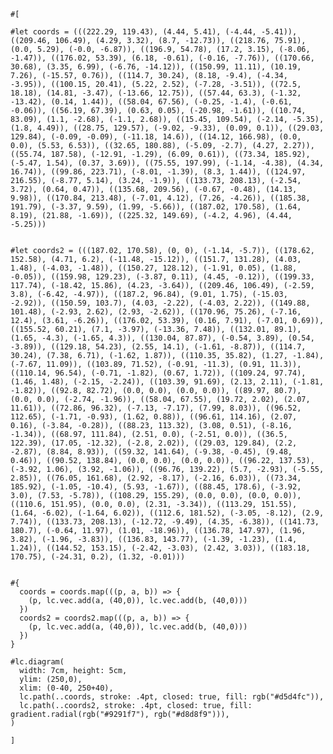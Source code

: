 ```typ render title=showoff1
#[
  
#let coords = (((222.29, 119.43), (4.44, 5.41), (-4.44, -5.41)), ((209.46, 106.49), (4.29, 3.32), (8.7, -12.73)), ((218.76, 75.91), (0.0, 5.29), (-0.0, -6.87)), ((196.9, 54.78), (17.2, 3.15), (-8.06, -1.47)), ((176.02, 53.39), (6.18, -0.61), (-0.16, -7.76)), ((170.66, 30.68), (3.35, 6.99), (-6.76, -14.12)), ((150.99, 11.11), (10.19, 7.26), (-15.57, 0.76)), ((114.7, 30.24), (8.18, -9.4), (-4.34, -3.95)), ((100.15, 20.41), (5.22, 2.52), (-7.28, -3.51)), ((72.5, 18.18), (14.81, -3.47), (-13.66, 12.75)), ((57.44, 63.3), (-1.32, -13.42), (0.14, 1.44)), ((58.04, 67.56), (-0.25, -1.4), (-0.61, -0.06)), ((56.19, 67.39), (0.63, 0.05), (-20.98, -1.61)), ((10.74, 83.09), (1.1, -2.68), (-1.1, 2.68)), ((15.45, 109.54), (-2.14, -5.35), (1.8, 4.49)), ((28.75, 129.57), (-9.02, -9.33), (0.09, 0.1)), ((29.03, 129.84), (-0.09, -0.09), (-11.18, 14.6)), ((14.12, 166.98), (0.0, 0.0), (5.53, 6.53)), ((32.65, 180.88), (-5.09, -2.7), (4.27, 2.27)), ((55.74, 187.58), (-12.91, -1.29), (6.09, 0.61)), ((73.34, 185.92), (-5.47, 1.54), (0.37, 3.69)), ((75.55, 197.99), (-1.14, -4.38), (4.34, 16.74)), ((99.86, 223.71), (-8.01, -1.39), (8.3, 1.44)), ((124.97, 216.55), (-8.77, 5.14), (3.24, -1.9)), ((133.73, 208.13), (-2.54, 3.72), (0.64, 0.47)), ((135.68, 209.56), (-0.67, -0.48), (14.13, 9.98)), ((170.84, 213.48), (-7.01, 4.12), (7.26, -4.26)), ((185.38, 191.79), (-3.37, 9.59), (1.99, -5.66)), ((187.02, 170.58), (1.64, 8.19), (21.88, -1.69)), ((225.32, 149.69), (-4.2, 4.96), (4.44, -5.25)))


#let coords2 = (((187.02, 170.58), (0, 0), (-1.14, -5.7)), ((178.62, 152.58), (4.71, 6.2), (-11.48, -15.12)), ((151.7, 131.28), (4.03, 1.48), (-4.03, -1.48)), ((150.27, 128.12), (-1.91, 0.05), (1.88, -0.05)), ((159.98, 129.23), (-3.87, 0.11), (4.45, -0.12)), ((199.33, 117.74), (-18.42, 15.86), (4.23, -3.64)), ((209.46, 106.49), (-2.59, 3.8), (-6.42, -4.97)), ((187.2, 96.84), (9.01, 1.75), (-15.03, -2.92)), ((150.59, 103.7), (4.03, -2.22), (-4.03, 2.22)), ((149.88, 101.48), (-2.93, 2.62), (2.93, -2.62)), ((170.96, 75.26), (-7.16, 12.4), (3.61, -6.26)), ((176.02, 53.39), (0.16, 7.91), (-7.01, 0.69)), ((155.52, 60.21), (7.1, -3.97), (-13.36, 7.48)), ((132.01, 89.1), (1.65, -4.3), (-1.65, 4.3)), ((130.04, 87.87), (-0.54, 3.89), (0.54, -3.89)), ((129.18, 54.23), (2.55, 14.1), (-1.61, -8.87)), ((114.7, 30.24), (7.38, 6.71), (-1.62, 1.87)), ((110.35, 35.82), (1.27, -1.84), (-7.67, 11.09)), ((103.89, 71.52), (-0.91, -11.3), (0.91, 11.3)), ((110.14, 96.54), (-0.71, -1.82), (0.67, 1.72)), ((109.24, 97.74), (1.46, 1.48), (-2.15, -2.24)), ((103.39, 91.69), (2.13, 2.11), (-1.81, -1.82)), ((92.8, 82.72), (0.0, 0.0), (0.0, 0.0)), ((89.97, 80.7), (0.0, 0.0), (-2.74, -1.96)), ((58.04, 67.55), (19.72, 2.02), (2.07, 11.61)), ((72.86, 96.32), (-7.13, -7.17), (7.99, 8.03)), ((96.52, 112.65), (-1.71, -0.93), (1.62, 0.88)), ((96.61, 114.16), (2.07, 0.16), (-3.84, -0.28)), ((88.23, 113.32), (3.08, 0.51), (-8.16, -1.34)), ((68.97, 111.84), (2.51, 0.0), (-2.51, 0.0)), ((36.5, 122.39), (17.05, -12.32), (-2.8, 2.02)), ((29.03, 129.84), (2.2, -2.87), (8.84, 8.93)), ((59.32, 141.64), (-9.38, -0.45), (9.48, 0.46)), ((90.52, 138.84), (0.0, 0.0), (0.0, 0.0)), ((96.22, 137.53), (-3.92, 1.06), (3.92, -1.06)), ((96.76, 139.22), (5.7, -2.93), (-5.55, 2.85)), ((76.05, 161.68), (2.92, -8.17), (-2.16, 6.03)), ((73.34, 185.92), (-1.05, -10.4), (5.93, -1.67)), ((88.45, 178.6), (-3.92, 3.0), (7.53, -5.78)), ((108.29, 155.29), (0.0, 0.0), (0.0, 0.0)), ((110.6, 151.95), (0.0, 0.0), (2.31, -3.34)), ((113.29, 151.55), (1.64, -6.02), (-1.64, 6.02)), ((112.6, 181.52), (-3.05, -8.12), (2.9, 7.74)), ((133.73, 208.13), (-12.72, -9.49), (4.35, -6.38)), ((141.73, 180.7), (-0.64, 11.97), (1.01, -18.96)), ((136.78, 147.97), (1.96, 3.82), (-1.96, -3.83)), ((136.83, 143.77), (-1.39, -1.23), (1.4, 1.24)), ((144.52, 153.15), (-2.42, -3.03), (2.42, 3.03)), ((183.18, 170.75), (-24.31, 0.2), (1.32, -0.01)))


#{
  coords = coords.map(((p, a, b)) => {
    (p, lc.vec.add(a, (40,0)), lc.vec.add(b, (40,0)))
  })
  coords2 = coords2.map(((p, a, b)) => {
    (p, lc.vec.add(a, (40,0)), lc.vec.add(b, (40,0)))
  })
}

#lc.diagram(
  width: 7cm, height: 5cm,
  ylim: (250,0),
  xlim: (0-40, 250+40),
  lc.path(..coords, stroke: .4pt, closed: true, fill: rgb("#d5d4fc")),
  lc.path(..coords2, stroke: .4pt, closed: true, fill: gradient.radial(rgb("#9291f7"), rgb("#d8d8f9"))),
)

]
```